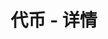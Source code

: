---
title: '代币 - 详情'
openapi: '/cn/api-reference/openapi-cn.json GET /token/v1/{chain}/{tokenAddress}'
---